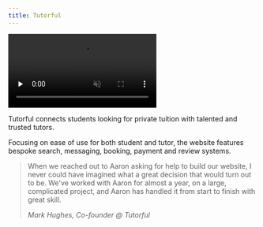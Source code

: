 ```yaml
---
title: Tutorful
---
```


<Browser url="https://tutorful.co.uk/">
    <video preload="none" loop muted disablepictureinpicture class="m-0">
        <source type="video/webm" src="/videos/projects/tutorful/search.webm" />
        <source type="video/mp4" src="/videos/projects/tutorful/search.mp4" />
        <Image src={search} alt="Tutorful - Search" />
    </video>
</Browser>

Tutorful connects students looking for private tuition with talented and trusted tutors.

Focusing on ease of use for both student and tutor, the website features bespoke search, messaging, booking, payment and review systems.

> When we reached out to Aaron asking for help to build our website, I never could have imagined what a great decision that would turn out to be. We've worked with Aaron for almost a year, on a large, complicated project, and Aaron has handled it from start to finish with great skill.
>
> <div><cite>Mark Hughes, Co-founder @ Tutorful</cite></div>
